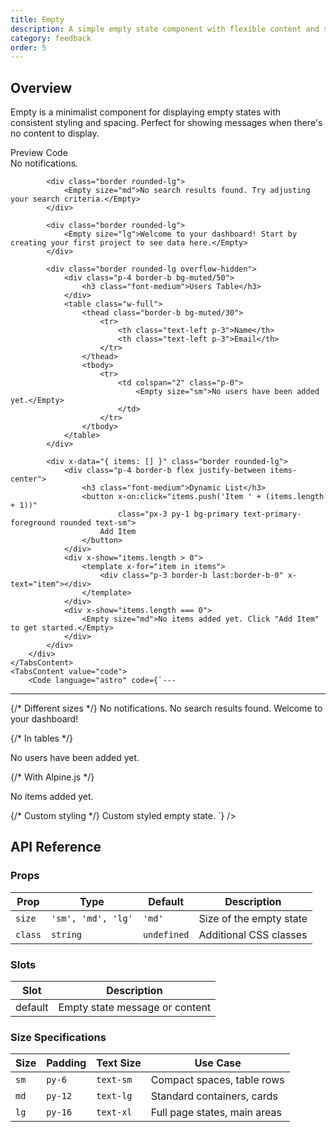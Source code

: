 ```yaml
---
title: Empty
description: A simple empty state component with flexible content and size variants
category: feedback
order: 5
---
```



## Overview

Empty is a minimalist component for displaying empty states with consistent styling and spacing. Perfect for showing messages when there's no content to display.

<Tabs defaultValue="preview" class="h-auto">
    <TabsList variant="pills" slot="list">
        <TabsTrigger value="preview" variant="pills">Preview</TabsTrigger>
        <TabsTrigger value="code" variant="pills">Code</TabsTrigger>
    </TabsList>
    <TabsContent value="preview" preview class="space-y-6">
        <div class="space-y-6">
            <div class="border rounded-lg">
                <Empty size="sm">No notifications.</Empty>
            </div>
            
            <div class="border rounded-lg">
                <Empty size="md">No search results found. Try adjusting your search criteria.</Empty>
            </div>
            
            <div class="border rounded-lg">
                <Empty size="lg">Welcome to your dashboard! Start by creating your first project to see data here.</Empty>
            </div>
            
            <div class="border rounded-lg overflow-hidden">
                <div class="p-4 border-b bg-muted/50">
                    <h3 class="font-medium">Users Table</h3>
                </div>
                <table class="w-full">
                    <thead class="border-b bg-muted/30">
                        <tr>
                            <th class="text-left p-3">Name</th>
                            <th class="text-left p-3">Email</th>
                        </tr>
                    </thead>
                    <tbody>
                        <tr>
                            <td colspan="2" class="p-0">
                                <Empty size="sm">No users have been added yet.</Empty>
                            </td>
                        </tr>
                    </tbody>
                </table>
            </div>
            
            <div x-data="{ items: [] }" class="border rounded-lg">
                <div class="p-4 border-b flex justify-between items-center">
                    <h3 class="font-medium">Dynamic List</h3>
                    <button x-on:click="items.push('Item ' + (items.length + 1))" 
                            class="px-3 py-1 bg-primary text-primary-foreground rounded text-sm">
                        Add Item
                    </button>
                </div>
                <div x-show="items.length > 0">
                    <template x-for="item in items">
                        <div class="p-3 border-b last:border-b-0" x-text="item"></div>
                    </template>
                </div>
                <div x-show="items.length === 0">
                    <Empty size="md">No items added yet. Click "Add Item" to get started.</Empty>
                </div>
            </div>
        </div>
    </TabsContent>
    <TabsContent value="code">
        <Code language="astro" code={`---
---

{/* Different sizes */}
<Empty size="sm">No notifications.</Empty>
<Empty size="md">No search results found.</Empty>
<Empty size="lg">Welcome to your dashboard!</Empty>

{/* In tables */}
<tr>
  <td colspan="3">
    <Empty size="sm">No users have been added yet.</Empty>
  </td>
</tr>

{/* With Alpine.js */}
<div x-data="{ items: [] }">
  <div x-show="items.length === 0">
    <Empty size="md">No items added yet.</Empty>
  </div>
</div>

{/* Custom styling */}
<Empty class="bg-accent text-accent-foreground">
  Custom styled empty state.
</Empty>`} />
    </TabsContent>
</Tabs>

## API Reference

### Props

| Prop | Type | Default | Description |
|------|------|---------|-------------|
| `size` | `'sm', 'md', 'lg'` | `'md'` | Size of the empty state |
| `class` | `string` | `undefined` | Additional CSS classes |

### Slots

| Slot | Description |
|------|-------------|
| default | Empty state message or content |

### Size Specifications

| Size | Padding | Text Size | Use Case |
|------|---------|-----------|----------|
| `sm` | `py-6` | `text-sm` | Compact spaces, table rows |
| `md` | `py-12` | `text-lg` | Standard containers, cards |
| `lg` | `py-16` | `text-xl` | Full page states, main areas |